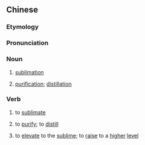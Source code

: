 {{also|升华|昇華}}
==Chinese==
{{zh-forms|s=升华|t2=昇華}}

===Etymology===
{{bor|zh|ja|昇華|tr=shōka}}

===Pronunciation===
{{zh-pron
|m=shēnghuá
|c=sing1 waa4
|mn=seng-hôa
|cat=n,v
}}

===Noun===
{{zh-noun}}

# {{lb|zh|physics|_|&|_|psychology}} [[sublimation]]
# {{lb|zh|literal|_|&|_|figurative}} [[purification]]; [[distillation]]

===Verb===
{{zh-verb}}

# {{lb|zh|physics|_|&|_|psychology}} to [[sublimate]]
# {{lb|zh|literal|_|&|_|figurative}} to [[purify]]; to [[distill]]
# to [[elevate]] to the [[sublime]]; to [[raise]] to a [[higher]] [[level]]

{{zh-cat|Chemical processes|Weather}}
